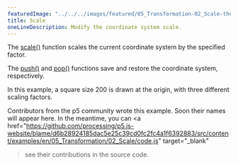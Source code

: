 ---
featuredImage: "../../../images/featured/05_Transformation-02_Scale-thumbnail.png"
title: Scale
oneLineDescription: Modify the coordinate system scale.
---

The
<a href="https://p5js.org/reference/#/p5/scale">scale()</a>
function scales the current coordinate system by the specified
factor.

The
<a href="https://p5js.org/reference/#/p5/push">push()</a>
and
<a href="https://p5js.org/reference/#/p5/pop">pop()</a>
functions save and restore the coordinate system, respectively.

In this example, a square size 200 is drawn at the origin, with
three different scaling factors.

Contributors from the p5 community wrote this example. Soon their names will 
appear here. In the meantime, you can 
<a 
href="https://github.com/processing/p5.js-website/blame/d6b28924185dac5e25c39cd0fc2fc4a1f6392883/src/content/examples/en/05_Transformation/02_Scale/code.js" target="_blank"
>see their contributions in the source code</a>.
